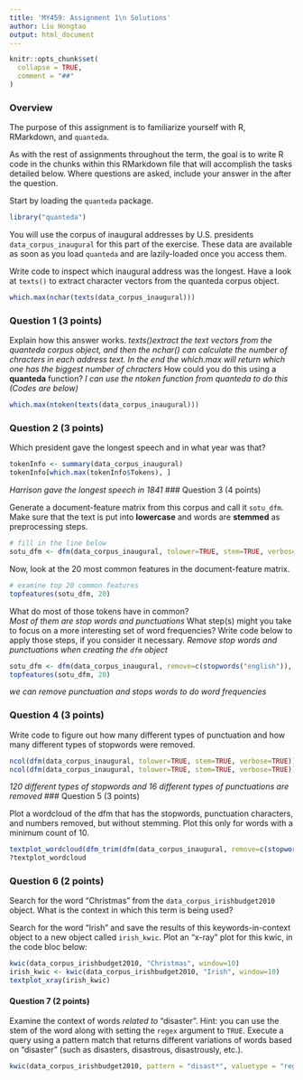 ```yaml
---
title: 'MY459: Assignment 1\n Solutions'
author: Liu Hongtao
output: html_document
---
```



```r
knitr::opts_chunk$set(
  collapse = TRUE,
  comment = "##"
)
```

### Overview

The purpose of this assignment is to familiarize yourself with R, RMarkdown, and `quanteda`.

As with the rest of assignments throughout the term, the goal is to write R code in the chunks within this RMarkdown file that will accomplish the tasks detailed below. Where questions are asked, include your answer in the after the question.

Start by loading the `quanteda` package.

```r
library("quanteda")
```

You will use the corpus of inaugural addresses by U.S. presidents `data_corpus_inaugural` for this part of the exercise. These data are available as soon as you load `quanteda` and are lazily-loaded once you access them.

Write code to inspect which inaugural address was the longest. Have a look at `texts()` to extract character vectors from the quanteda corpus object.

```r
which.max(nchar(texts(data_corpus_inaugural)))
```

### Question 1 (3 points)

Explain how this answer works.
*texts()extract the text vectors from the quanteda corpus object, and then the nchar() can calculate the number of chracters in each address text. In the end the which.max will return which one has the biggest number of chracters*
How could you do this using a **quanteda** function?
*I can use the ntoken function from quanteda to do this (Codes are below)*
```r
which.max(ntoken(texts(data_corpus_inaugural)))
```
### Question 2 (3 points)

Which president gave the longest speech and in what year was that?

```R
tokenInfo <- summary(data_corpus_inaugural)
tokenInfo[which.max(tokenInfo$Tokens), ] 
```
*Harrison gave the longest speech in 1841*
### Question 3 (4 points)

Generate a document-feature matrix from this corpus and call it `sotu_dfm`. Make sure that the text is put into __lowercase__ and words are __stemmed__ as preprocessing steps.

```r
# fill in the line below
sotu_dfm <- dfm(data_corpus_inaugural, tolower=TRUE, stem=TRUE, verbose=TRUE)
```

Now, look at the 20 most common features in the document-feature matrix.

```r
# examine top 20 common features
topfeatures(sotu_dfm, 20)
```

What do most of those tokens have in common?  
*Most of them are stop words and punctuations*
What step(s) might you take to focus on a more interesting set of word frequencies? Write code below to apply those steps, if you consider it necessary.
*Remove stop words and punctuations when creating the `dfm` object*
```r
sotu_dfm <- dfm(data_corpus_inaugural, remove=c(stopwords("english")), tolower=TRUE, remove_punct = TRUE, stem=TRUE, verbose=TRUE)
topfeatures(sotu_dfm, 20)
```
*we can remove punctuation and stops words to do word frequencies*

### Question 4 (3 points)

Write code to figure out how many different types of punctuation and how many different types of stopwords were removed.

```r
ncol(dfm(data_corpus_inaugural, tolower=TRUE, stem=TRUE, verbose=TRUE)) - ncol(dfm(data_corpus_inaugural, remove=c(stopwords("english")), tolower=TRUE, stem=TRUE, verbose=TRUE))
ncol(dfm(data_corpus_inaugural, tolower=TRUE, stem=TRUE, verbose=TRUE)) - ncol(dfm(data_corpus_inaugural, remove_punct = TRUE, tolower=TRUE, stem=TRUE, verbose=TRUE))
```
*120 different types of stopwords and 16 different types of punctuations are removed*
### Question 5 (3 points)

Plot a wordcloud of the dfm that has the stopwords, punctuation characters, and numbers removed, but without stemming.  Plot this only for words with a minimum count of 10.  

```r
textplot_wordcloud(dfm_trim(dfm(data_corpus_inaugural, remove=c(stopwords("english")), tolower=TRUE, remove_punct = TRUE, verbose=TRUE, stem=FALSE), min_docfreq=10), min_size = 0.4, max_size = 4)
?textplot_wordcloud
```

### Question 6 (2 points)

Search for the word "Christmas" from the `data_corpus_irishbudget2010` object.  What is the context in which this term is being used?

Search for the word "Irish" and save the results of this keywords-in-context object to a new object called `irish_kwic`.  Plot an "x-ray" plot for this kwic, in the code bloc below:
```r
kwic(data_corpus_irishbudget2010, "Christmas", window=10)
irish_kwic <- kwic(data_corpus_irishbudget2010, "Irish", window=10)
textplot_xray(irish_kwic)
```

#### Question 7 (2 points)

Examine the context of words *related to* "disaster". Hint: you can use the stem of the word along with setting the `regex` argument to `TRUE`.  Execute a query using a pattern match that returns different variations of words based on "disaster" (such as disasters, disastrous, disastrously, etc.).

```r
kwic(data_corpus_irishbudget2010, pattern = "disast*", valuetype = "regex", stem = TRUE)
```


